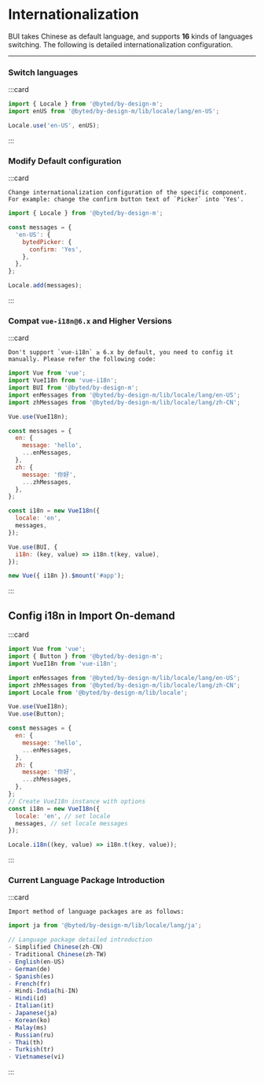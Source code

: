# Internationalization

BUI takes Chinese as default language, and supports <strong>16</strong> kinds of languages switching. The following is detailed internationalization configuration. 

---

### Switch languages

:::card

```javascript
import { Locale } from '@byted/by-design-m';
import enUS from '@byted/by-design-m/lib/locale/lang/en-US';

Locale.use('en-US', enUS);
```

:::

### Modify Default configuration

:::card
```desc
Change internationalization configuration of the specific component. For example: change the confirm button text of `Picker` into 'Yes'. 
```
```javascript
import { Locale } from '@byted/by-design-m';

const messages = {
  'en-US': {
    bytedPicker: {
      confirm: 'Yes',
    },
  },
};

Locale.add(messages);
```

:::

### Compat `vue-i18n@6.x` and Higher Versions

:::card
```desc
Don't support `vue-i18n` ≥ 6.x by default, you need to config it manually. Please refer the following code:
```
```javascript
import Vue from 'vue';
import VueI18n from 'vue-i18n';
import BUI from '@byted/by-design-m';
import enMessages from '@byted/by-design-m/lib/locale/lang/en-US';
import zhMessages from '@byted/by-design-m/lib/locale/lang/zh-CN';

Vue.use(VueI18n);

const messages = {
  en: {
    message: 'hello',
    ...enMessages,
  },
  zh: {
    message: '你好',
    ...zhMessages,
  },
};

const i18n = new VueI18n({
  locale: 'en',
  messages,
});

Vue.use(BUI, {
  i18n: (key, value) => i18n.t(key, value),
});

new Vue({ i18n }).$mount('#app');
```

:::

## Config i18n in Import On-demand

:::card

```javascript
import Vue from 'vue';
import { Button } from '@byted/by-design-m';
import VueI18n from 'vue-i18n';

import enMessages from '@byted/by-design-m/lib/locale/lang/en-US';
import zhMessages from '@byted/by-design-m/lib/locale/lang/zh-CN';
import Locale from '@byted/by-design-m/lib/locale';

Vue.use(VueI18n);
Vue.use(Button);

const messages = {
  en: {
    message: 'hello',
    ...enMessages,
  },
  zh: {
    message: '你好',
    ...zhMessages,
  },
};
// Create VueI18n instance with options
const i18n = new VueI18n({
  locale: 'en', // set locale
  messages, // set locale messages
});

Locale.i18n((key, value) => i18n.t(key, value));
```

:::

### Current Language Package Introduction

:::card
```desc
Import method of language packages are as follows:
```
```javascript
import ja from '@byted/by-design-m/lib/locale/lang/ja';

// Language package detailed introduction
- Simplified Chinese(zh-CN)
- Traditional Chinese(zh-TW)
- English(en-US)
- German(de)
- Spanish(es)
- French(fr)
- Hindi-India(hi-IN)
- Hindi(id)
- Italian(it)
- Japanese(ja)
- Korean(ko)
- Malay(ms)
- Russian(ru)
- Thai(th)
- Turkish(tr)
- Vietnamese(vi)
```
:::
